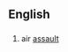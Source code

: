 ==English==

==={{initialism}}===
{{infl|en|initialism}}

# {{military}} air [[assault]]
{{anagrams:en/aalst}}